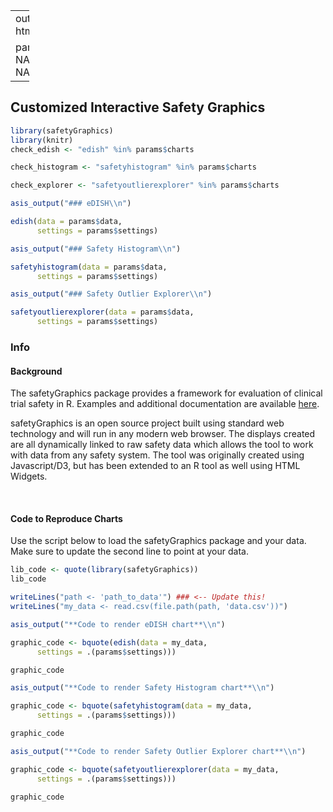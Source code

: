 
---
output:
  html_document

params:
  data: NA
  settings: NA
  charts: NA
  
---


## Customized Interactive Safety Graphics {.tabset .tabset-fade} 


```r
library(safetyGraphics)
library(knitr)
check_edish <- "edish" %in% params$charts

check_histogram <- "safetyhistogram" %in% params$charts

check_explorer <- "safetyoutlierexplorer" %in% params$charts

```


```r
asis_output("### eDISH\\n")
```

```r
edish(data = params$data,
      settings = params$settings)
```

```r
asis_output("### Safety Histogram\\n")
```

```r
safetyhistogram(data = params$data,
      settings = params$settings)
```

```r
asis_output("### Safety Outlier Explorer\\n")
```

```r
safetyoutlierexplorer(data = params$data,
      settings = params$settings)
```

### Info

#### Background
The safetyGraphics package provides a framework for evaluation of clinical trial safety in R. Examples and additional documentation are available [here](https://github.com/ASA-DIA-InteractiveSafetyGraphics/safetyGraphics).

safetyGraphics is an open source project built using standard web technology and will run in any modern web browser. The displays created are all dynamically linked to raw safety data which allows the tool to work with data from any safety system. The tool was originally created using Javascript/D3, but has been extended to an R tool as well using HTML Widgets.  
  
<br>

#### Code to Reproduce Charts

Use the script below to load the safetyGraphics package and your data. Make sure to update the second line to point at your data. 

```r
lib_code <- quote(library(safetyGraphics))
lib_code

writeLines("path <- 'path_to_data'") ### <-- Update this!
writeLines("my_data <- read.csv(file.path(path, 'data.csv'))")

```


```r
asis_output("**Code to render eDISH chart**\\n")
```

```r

graphic_code <- bquote(edish(data = my_data,
      settings = .(params$settings)))

graphic_code

```

```r
asis_output("**Code to render Safety Histogram chart**\\n")
```

```r

graphic_code <- bquote(safetyhistogram(data = my_data,
      settings = .(params$settings)))

graphic_code

```

```r
asis_output("**Code to render Safety Outlier Explorer chart**\\n")
```

```r

graphic_code <- bquote(safetyoutlierexplorer(data = my_data,
      settings = .(params$settings)))

graphic_code

```

